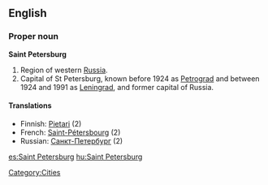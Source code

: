 ==English==
{{wikipedia}}
===Proper noun===
'''Saint Petersburg'''

#Region of western [[Russia]].
#Capital of St Petersburg, known before 1924 as [[Petrograd]] and between 1924 and 1991 as [[Leningrad]], and former capital of Russia.

====Translations====
*Finnish: [[Pietari]] (2)
*French: [[Saint-Pétersbourg]] (2)
*Russian: [[Санкт-Петербург]] (2)

[[Category:Cities]]

[[es:Saint Petersburg]]
[[hu:Saint Petersburg]]